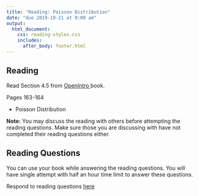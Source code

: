 ```yaml
---
title: "Reading: Poisson Distribution"
date: "due 2019-10-21 at 9:00 am"
output: 
  html_document:
    css: reading-styles.css 
    includes:
      after_body: footer.html
---
```


## Reading

Read Section 4.5 from <a href = "https://leanpub.com/openintro-statistics"> OpenIntro </a> book.

Pages 163-164 

- Poisson Distribution 


__Note:__ You may discuss the reading with others before attempting the reading questions. Make sure those you are discussing with have not completed their reading questions either. 

## Reading Questions

You can use your book while answering the reading questions. You will have single attempt with half an hour time limit to answer these questions.

Respond to reading questions <a href="https://canvas.eee.uci.edu/courses/19775/quizzes/71601"> here </a>

<br>
<br>
<br>
